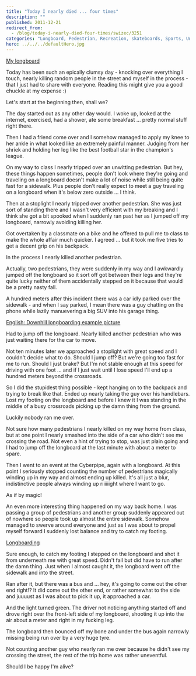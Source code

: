 ```yaml
---
title: "Today I nearly died ... four times"
description: ""
published: 2011-12-21
redirect_from:
  - /blog/today-i-nearly-died-four-times/swizec/3251
categories: "Longboard, Pedestrian, Recreation, skateboards, Sports, Uncategorized"
hero: ../../../defaultHero.jpg
---
```


[My longboard](https://swizec.com/wp-content/uploads/2011/12/313552641a8b11e19896123138142014_73.jpg)

Today has been such an epically clumsy day - knocking over everything I touch, nearly killing random people in the street and myself in the process - that I just had to share with everyone. Reading this might give you a good chuckle at my expense :)

Let's start at the beginning then, shall we?

The day started out as any other day would. I woke up, looked at the internet, exercised, had a shower, ate some breakfast ... pretty normal stuff right there.

Then I had a friend come over and I somehow managed to apply my knee to her ankle in what looked like an extremely painful manner. Judging from her shriek and holding her leg like the best football star in the champion's league.

On my way to class I nearly tripped over an unwitting pedestrian. But hey, these things happen sometimes, people don't look where they're going and traveling on a longboard doesn't make a lot of noise while still being quite fast for a sidewalk. Plus people don't really expect to meet a guy traveling on a longboard when it's below zero outside ... I think.

Then at a stoplight I nearly tripped over another pedestrian. She was just sort of standing there and I wasn't very efficient with my breaking and I think she got a bit spooked when I suddenly ran past her as I jumped off my longboard, narrowly avoiding killing her.

Got overtaken by a classmate on a bike and he offered to pull me to class to make the whole affair much quicker. I agreed ... but it took me five tries to get a decent grip on his backpack.

In the process I nearly killed another pedestrian.

Actually, two pedestrians, they were suddenly in my way and I awkwardly jumped off the longboard so it sort off got between their legs and they're quite lucky neither of them accidentally stepped on it because that would be a pretty nasty fall.

A hundred meters after this incident there was a car idly parked over the sidewalk - and when I say parked, I mean there was a guy chatting on the phone while lazily manuevering a big SUV into his garage thing.

[English: Downhill longboarding example picture](https://swizec.com/wp-content/uploads/2011/12/300px-Longboarding4.jpg)

Had to jump off the longboard. Nearly killed another pedestrian who was just waiting there for the car to move.

Not ten minutes later we approached a stoplight with great speed and I couldn't decide what to do. Should I jump off? But we're going too fast for me to run. Should I just brake? But I'm not stable enough at this speed for driving with one foot ... and if I just wait until I lose speed I'll end up a hundred meters beyond the crossroads.

So I did the stupidest thing possible - kept hanging on to the backpack and trying to break like that. Ended up nearly taking the guy over his handlebars. Lost my footing on the longboard and before I knew it I was standing in the middle of a busy crossroads picking up the damn thing from the ground.

Luckily nobody ran me over.

Not sure how many pedestrians I nearly killed on my way home from class, but at one point I nearly smashed into the side of a car who didn't see me crossing the road. Not even a hint of trying to stop, was just plain going and I had to jump off the longboard at the last minute with about a meter to spare.

Then I went to an event at the Cyberpipe, again with a longboard. At this point I seriously stopped counting the number of pedestrians magically winding up in my way and almost ending up killed. It's all just a blur, indistinctive people always winding up riiiiiight where I want to go.

As if by magic!

An even more interesting thing happened on my way back home. I was passing a group of pedestrians and another group suddenly appeared out of nowhere so people took up almost the entire sidewalk. Somehow managed to swerve around everyone and just as I was about to propel myself forward I suddenly lost balance and try to catch my footing.

[Longboarding](https://swizec.com/wp-content/uploads/2011/12/5044996221_e7c0225126_m1.jpg)

Sure enough, to catch my footing I stepped on the longboard and shot it from underneath me with great speed. Didn't fall but did have to run after the damn thing. Just when I almost caught it, the longboard went off the sidewalk and into the street.

Ran after it, but there was a bus and ... hey, it's going to come out the other end right!? It did come out the other end, or rather somewhat to the side and juuuust as I was about to pick it up, it approached a car.

And the light turned green. The driver not noticing anything started off and drove right over the front-left side of my longboard, shooting it up into the air about a meter and right in my fucking leg.

The longboard then bounced off my bone and under the bus again narrowly missing being run over by a very huge tyre.

Not counting another guy who nearly ran me over because he didn't see my crossing the street, the rest of the trip home was rather uneventful.

Should I be happy I'm alive?
